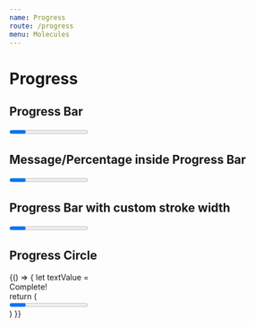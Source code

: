 ```yaml
---
name: Progress
route: /progress
menu: Molecules
---
```




# Progress

## Progress Bar

<Playground>
  <Progress percent={20} />
  <Progress percent={20} message="Processing..." />
</Playground>

## Message/Percentage inside Progress Bar
<Playground>
  <Progress percent={0} messageInside />
  <Progress percent={20} messageInside />
  <Progress percent={100} message="Complete!" messageInside />
</Playground>

## Progress Bar with custom stroke width
<Playground>
  <Progress percent={20} strokeSize={5} />
  <Progress percent={20} messageInside strokeSize={20} />
</Playground>

## Progress Circle
<Playground>
  {() => {
    let textValue = <div>Complete!</div>
    return (
      <div>
        <Progress percent={0} type="circle" />
        <Progress percent={20} type="circle" />
        <Progress percent={100} strokeSize={10} type="circle" message={textValue} />
      </div>
    )
  }}

</Playground>

<PropsTable of={Progress} />
